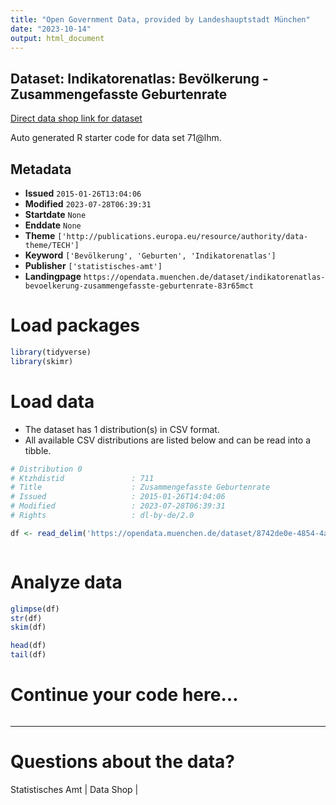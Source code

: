 ```yaml
---
title: "Open Government Data, provided by Landeshauptstadt München"
date: "2023-10-14"
output: html_document
---
```


## Dataset: Indikatorenatlas: Bevölkerung - Zusammengefasste Geburtenrate

[Direct data shop link for dataset](https://opendata.muenchen.de/dataset/indikatorenatlas-bevoelkerung-zusammengefasste-geburtenrate-83r65mct)

Auto generated R starter code for data set 71@lhm.

## Metadata

- **Issued** `2015-01-26T13:04:06`
- **Modified** `2023-07-28T06:39:31`
- **Startdate** `None`
- **Enddate** `None`
- **Theme** `['http://publications.europa.eu/resource/authority/data-theme/TECH']`
- **Keyword** `['Bevölkerung', 'Geburten', 'Indikatorenatlas']`
- **Publisher** `['statistisches-amt']`
- **Landingpage** `https://opendata.muenchen.de/dataset/indikatorenatlas-bevoelkerung-zusammengefasste-geburtenrate-83r65mct`


# Load packages

```r

library(tidyverse)
library(skimr)

```

# Load data

-   The dataset has 1 distribution(s) in CSV format.
-   All available CSV distributions are listed below and can be read into a tibble.

```r

# Distribution 0
# Ktzhdistid               : 711
# Title                    : Zusammengefasste Geburtenrate
# Issued                   : 2015-01-26T14:04:06
# Modified                 : 2023-07-28T06:39:31
# Rights                   : dl-by-de/2.0

df <- read_delim('https://opendata.muenchen.de/dataset/8742de0e-4854-4a6d-8e8f-97b00450e08a/resource/94a2515e-65cb-47be-b337-bdb0d01e853a/download/indikat_bevoelkerung_zusammengefasste_geburtenrate_240723.csv')



```

# Analyze data

```r

glimpse(df)
str(df)
skim(df)

head(df)
tail(df)

```

# Continue your code here...

```r

```

------------------------------------------------------------------------

# Questions about the data?

Statistisches Amt | Data Shop | 
